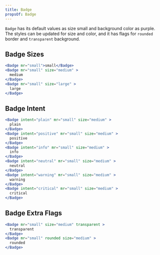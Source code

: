 ```yaml
---
title: Badge
propsOf: Badge
---
```


`Badge` has its default values as size small and background color as purple. The styles can be updated for size and color, and it has flags for `rounded` border and `transparent` background.

## Badge Sizes

```jsx
<Badge mr="small">small</Badge>
<Badge mr="small" size="medium" >
  medium
</Badge>
<Badge mr="small" size="large" >
  large
</Badge>
```

## Badge Intent

```jsx
<Badge intent="plain" mr="small" size="medium" >
  plain
</Badge>
<Badge intent="positive" mr="small" size="medium" >
  positive
</Badge>
<Badge intent="info" mr="small" size="medium" >
  info
</Badge>
<Badge intent="neutral" mr="small" size="medium" >
  neutral
</Badge>
<Badge intent="warning" mr="small" size="medium" >
  warning
</Badge>
<Badge intent="critical" mr="small" size="medium" >
  critical
</Badge>
```

## Badge Extra Flags

```jsx
<Badge mr="small" size="medium" transparent >
  transparent
</Badge>
<Badge mr="small" rounded size="medium" >
  rounded
</Badge>
```

